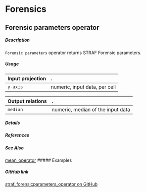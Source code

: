 # Forensics 
 

## Forensic parameters operator

##### Description

`Forensic parameters` operator returns STRAF Forensic parameters.

##### Usage

Input projection|.
:---|:---
`y-axis`        | numeric, input data, per cell 

Output relations|.
:---|:---
`median`        | numeric, median of the input data

##### Details


##### References


##### See Also

[mean_operator](https://github.com/tercen/mean_operator)
##### Examples


##### GitHub link

[straf_forensicparameters_operator on GitHub](https://github.com/tercen/straf_forensicparameters_operator)
